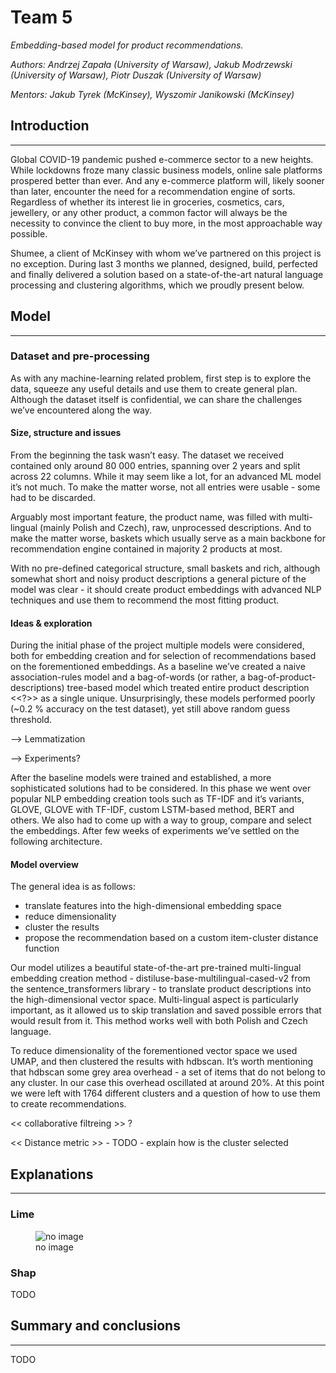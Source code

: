 # Team 5

*Embedding-based model for product recommendations.*

*Authors: Andrzej Zapała (University of Warsaw), Jakub Modrzewski (University of Warsaw), Piotr Duszak (University of Warsaw)*

*Mentors: Jakub Tyrek (McKinsey), Wyszomir Janikowski (McKinsey)*


## Introduction 

---

Global COVID-19 pandemic pushed e-commerce sector to a new heights. While lockdowns froze many classic business models, online sale platforms prospered better than ever. And any e-commerce platform will, likely sooner than later, encounter the need for a recommendation engine of sorts. Regardless of whether its interest lie in groceries, cosmetics, cars, jewellery, or any other product, a common factor will always be the necessity to convince the client to buy more, in the most approachable way possible.

Shumee, a client of McKinsey with whom we've partnered on this project is no exception. During last 3 months we planned, designed, build, perfected and finally delivered a solution based on a state-of-the-art natural language processing and clustering algorithms, which we proudly present below.

## Model 

---

### Dataset and pre-processing

As with any machine-learning related problem, first step is to explore the data, squeeze any useful details and use them to create general plan. Although the dataset itself is confidential, we can share the challenges we've encountered along the way.

#### Size, structure and issues

From the beginning the task wasn't easy. The dataset we received contained only around 80 000 entries, spanning over 2 years and split across 22 columns. While it may seem like a lot, for an advanced ML model it's not much. To make the matter worse, not all entries were usable - some had to be discarded.

Arguably most important feature, the product name, was filled with multi-lingual (mainly Polish and Czech), raw, unprocessed descriptions. And to make the matter worse, baskets which usually serve as a main backbone for recommendation engine contained in majority 2 products at most.

With no pre-defined categorical structure, small baskets and rich, although somewhat short and noisy product descriptions a general picture of the model was clear - it should create product embeddings with advanced NLP techniques and use them to recommend the most fitting product.

#### Ideas & exploration

During the initial phase of the project multiple models were considered, both for embedding creation and for selection of recommendations based on the forementioned embeddings. As a baseline we've created a naive association-rules model and a bag-of-words (or rather, a bag-of-product-descriptions) tree-based model which treated entire product description <<?>> as a single unique. Unsurprisingly, these models performed poorly (~0.2 % accuracy on the test dataset), yet still above random guess threshold. 

---> Lemmatization

---> Experiments?

After the baseline models were trained and established, a more sophisticated solutions had to be considered. In this phase we went over popular NLP embedding creation tools such as TF-IDF and it's variants, GLOVE, GLOVE with TF-IDF, custom LSTM-based method, BERT and others. We also had to come up with a way to group, compare and select the embeddings. After few weeks of experiments we've settled on the following architecture.

#### Model overview

The general idea is as follows:

* translate features into the high-dimensional embedding space
* reduce dimensionality
* cluster the results
* propose the recommendation based on a custom item-cluster distance function

Our model utilizes a beautiful state-of-the-art pre-trained multi-lingual embedding creation method - distiluse-base-multilingual-cased-v2 from the sentence_transformers library - to translate product descriptions into the high-dimensional vector space. Multi-lingual aspect is particularly important, as it allowed us to skip translation and saved possible errors that would result from it. This method works well with both Polish and Czech language.

To reduce dimensionality of the forementioned vector space we used UMAP, and then clustered the results with hdbscan. It's worth mentioning that hdbscan some grey area overhead - a set of items that do not belong to any cluster. In our case this overhead oscillated at around 20%. At this point we were left with 1764 different clusters and a question of how to use them to create recommendations.


<< collaborative filtreing >> ?

<< Distance metric >> - TODO - explain how is the cluster selected

## Explanations

---

### Lime

![no image](./images/05-Lime_drzwi.jpg "Lime dla klastra z drzwiami")

### Shap

TODO

## Summary and conclusions 

---

TODO
